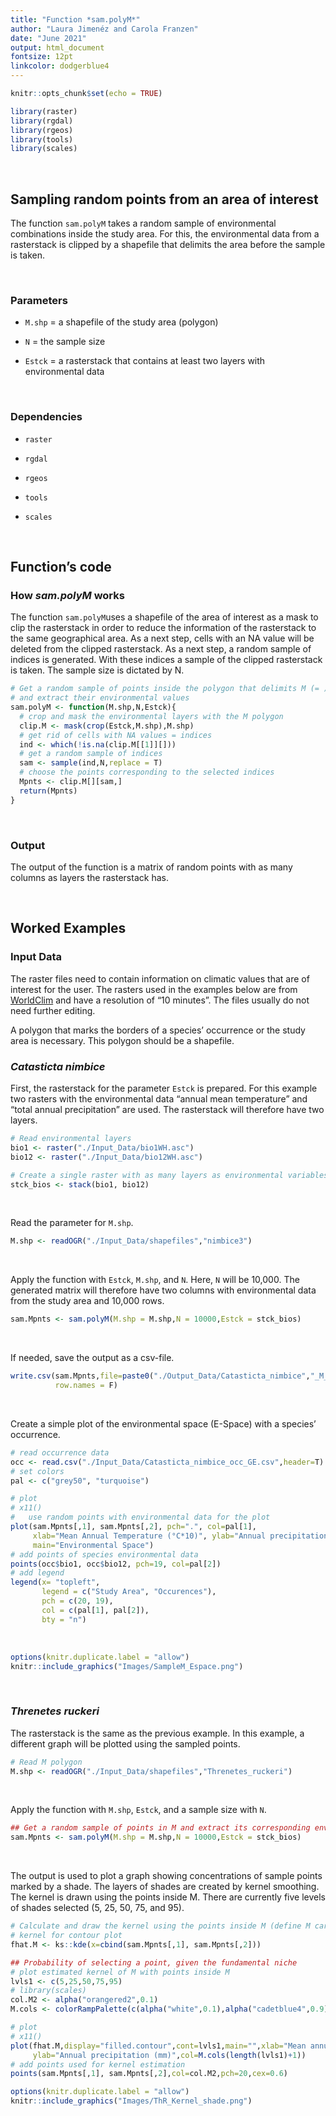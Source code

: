 ```yaml
---
title: "Function *sam.polyM*"
author: "Laura Jimenéz and Carola Franzen"
date: "June 2021"
output: html_document
fontsize: 12pt
linkcolor: dodgerblue4
---
```


```r
knitr::opts_chunk$set(echo = TRUE)

library(raster)
library(rgdal)
library(rgeos)
library(tools)
library(scales)
```
\

## Sampling random points from an area of interest

The function `sam.polyM` takes a random sample of environmental combinations inside the study area. For this, the environmental data from a rasterstack is clipped by a shapefile that delimits the area before the sample is taken.
\

\

### Parameters

* `M.shp` = a shapefile of the study area (polygon)
\

* `N` = the sample size
\

* `Estck` = a rasterstack that contains at least two layers with environmental data
\

\

### Dependencies

* `raster`
\

* `rgdal`
\

* `rgeos`
\

* `tools`
\

* `scales`
\

\

## Function's code


### How *sam.polyM* works

The function `sam.polyM`uses a shapefile of the area of interest as a mask to clip the rasterstack in order to reduce the information of the rasterstack to the same geographical area. As a next step, cells with an NA value will be deleted from the clipped rasterstack. As a next step, a random sample of indices is generated. With these indices a sample of the clipped rasterstack is taken. The sample size is dictated by N.

```r
# Get a random sample of points inside the polygon that delimits M (= )
# and extract their environmental values
sam.polyM <- function(M.shp,N,Estck){
  # crop and mask the environmental layers with the M polygon
  clip.M <- mask(crop(Estck,M.shp),M.shp)
  # get rid of cells with NA values = indices
  ind <- which(!is.na(clip.M[[1]][]))
  # get a random sample of indices
  sam <- sample(ind,N,replace = T)
  # choose the points corresponding to the selected indices
  Mpnts <- clip.M[][sam,]
  return(Mpnts)
}
```
\

### Output

The output of the function is a matrix of random points with as many columns as layers the rasterstack has.
\

\

## Worked Examples

### Input Data

The raster files need to contain information on climatic values that are of interest for the user. The rasters used in the examples below are from [WorldClim](https://worldclim.org/data/index.html) and have a resolution of "10 minutes". The files usually do not need further editing.

A polygon that marks the borders of a species' occurrence or the study area is necessary. This polygon should be a shapefile.
\

### *Catasticta nimbice*

First, the rasterstack for the parameter `Estck` is prepared. For this example two rasters with the environmental data "annual mean temperature" and "total annual precipitation" are used. The rasterstack will therefore have two layers.

```r
# Read environmental layers
bio1 <- raster("./Input_Data/bio1WH.asc")
bio12 <- raster("./Input_Data/bio12WH.asc")

# Create a single raster with as many layers as environmental variables
stck_bios <- stack(bio1, bio12)
```
\

Read the parameter for `M.shp`.

```r
M.shp <- readOGR("./Input_Data/shapefiles","nimbice3")
```
\

Apply the function with `Estck`, `M.shp`, and `N`. Here, `N` will be 10,000. The generated matrix will therefore have two columns with environmental data from the study area and 10,000 rows.

```r
sam.Mpnts <- sam.polyM(M.shp = M.shp,N = 10000,Estck = stck_bios)
```
\

If needed, save the output as a csv-file.

```r
write.csv(sam.Mpnts,file=paste0("./Output_Data/Catasticta_nimbice","_M_E.csv"),
          row.names = F)
```
\

Create a simple plot of the environmental space (E-Space) with a species' occurrence.

```r
# read occurrence data
occ <- read.csv("./Input_Data/Catasticta_nimbice_occ_GE.csv",header=T) 
# set colors
pal <- c("grey50", "turquoise")

# plot
# x11()
#   use random points with environmental data for the plot
plot(sam.Mpnts[,1], sam.Mpnts[,2], pch=".", col=pal[1], 
     xlab="Mean Annual Temperature (°C*10)", ylab="Annual precipitation (mm)", 
     main="Environmental Space") 
# add points of species environmental data
points(occ$bio1, occ$bio12, pch=19, col=pal[2])
# add legend
legend(x= "topleft",
       legend = c("Study Area", "Occurences"),
       pch = c(20, 19),
       col = c(pal[1], pal[2]),
       bty = "n")
```
\
```r
options(knitr.duplicate.label = "allow")
knitr::include_graphics("Images/SampleM_Espace.png")
```
\


### *Threnetes ruckeri*

The rasterstack is the same as the previous example. In this example, a different graph will be plotted using the sampled points.

```r
# Read M polygon
M.shp <- readOGR("./Input_Data/shapefiles","Threnetes_ruckeri")

```
\

Apply the function with `M.shp`, `Estck`, and a sample size with `N`.
```r
## Get a random sample of points in M and extract its corresponding environmental values
sam.Mpnts <- sam.polyM(M.shp = M.shp,N = 10000,Estck = stck_bios)

```
\

The output is used to plot a graph showing concentrations of sample points marked by a shade. The layers of shades are created by kernel smoothing. The kernel is drawn using the points inside M. There are currently five levels of shades selected (5, 25, 50, 75, and 95). 
<!-- what does "probability of selecting a point" here mean? --> 

```r
# Calculate and draw the kernel using the points inside M (define M carefully)
# kernel for contour plot
fhat.M <- ks::kde(x=cbind(sam.Mpnts[,1], sam.Mpnts[,2]))

## Probability of selecting a point, given the fundamental niche
# plot estimated kernel of M with points inside M
lvls1 <- c(5,25,50,75,95)
# library(scales)
col.M2 <- alpha("orangered2",0.1)
M.cols <- colorRampPalette(c(alpha("white",0.1),alpha("cadetblue4",0.9)))

# plot
# x11()
plot(fhat.M,display="filled.contour",cont=lvls1,main="",xlab="Mean annual temperature (°C*10)",
     ylab="Annual precipitation (mm)",col=M.cols(length(lvls1)+1))
# add points used for kernel estimation
points(sam.Mpnts[,1], sam.Mpnts[,2],col=col.M2,pch=20,cex=0.6)

```


```r
options(knitr.duplicate.label = "allow")
knitr::include_graphics("Images/ThR_Kernel_shade.png")
```

<!-- end of function samplingM --> 

